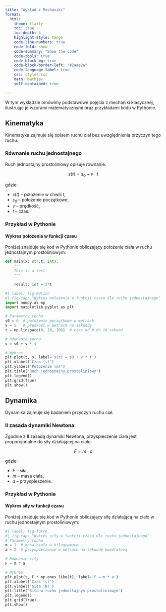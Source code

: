 ```yaml
---
title: "Wykład z Mechaniki"
format:
  html:
    theme: flatly
    toc: true
    toc-depth: 4
    highlight-style: tango
    code-line-numbers: true
    code-fold: show
    code-summary: "Show the code"
    code-tools: true
    code-block-bg: true
    code-block-border-left: "#2aae2a"
    code-language-label: true
    css: styles.css
    math: mathjax
    self-contained: true

---
```



W tym wykładzie omówimy podstawowe pojęcia z mechaniki klasycznej, ilustrując je wzorami matematycznymi oraz przykładami kodu w Pythonie.

## Kinematyka

Kinematyka zajmuje się opisem ruchu ciał bez uwzględnienia przyczyn tego ruchu.

### Równanie ruchu jednostajnego

Ruch jednostajny prostoliniowy opisuje równanie:

::: {.equation-box}
$$
s(t) = s_0 + v \cdot t
$$
:::

gdzie:

- $s(t)$ – położenie w chwili $t$,
- $s_0$ – położenie początkowe,
- $v$ – prędkość,
- $t$ – czas.

### Przykład w Pythonie

#### Wykres położenia w funkcji czasu

Poniżej znajduje się kod w Pythonie obliczający położenie ciała w ruchu jednostajnym prostoliniowym:

```python
def main(x: str,t: int):
	"""
	This is a text
	"""

	result: int = 2*t
```


```python
#| label: fig-motion
#| fig-cap: "Wykres położenia w funkcji czasu dla ruchu jednostajnego"
import numpy as np
import matplotlib.pyplot as plt

# Parametry ruchu
s0 = 0  # położenie początkowe w metrach
v = 5   # prędkość w metrach na sekundę
t = np.linspace(0, 10, 100)  # czas od 0 do 10 sekund

# Równanie ruchu
s = s0 + v * t

# Wykres
plt.plot(t, s, label='s(t) = s0 + v * t')
plt.xlabel('Czas (s)')
plt.ylabel('Położenie (m)')
plt.title('Ruch jednostajny prostoliniowy')
plt.legend()
plt.grid(True)
plt.show()
```

## Dynamika

Dynamika zajmuje się badaniem przyczyn ruchu ciał.

### II zasada dynamiki Newtona

Zgodnie z II zasadą dynamiki Newtona, przyspieszenie ciała jest proporcjonalne do siły działającej na ciało:

::: {.equation-box}
$$
F = m \cdot a
$$
:::

gdzie:

- $F$ – siła,
- $m$ – masa ciała,
- $a$ – przyspieszenie.

### Przykład w Pythonie

#### Wykres siły w funkcji czasu

Poniżej znajduje się kod w Pythonie obliczający siłę działającą na ciało w ruchu jednostajnym prostoliniowym:

```python
#| label: fig-force
#| fig-cap: "Wykres siły w funkcji czasu dla ruchu jednostajnego"
# Parametry ruchu
m = 1  # masa ciała w kilogramach
a = 2  # przyspieszenie w metrach na sekundę kwadratową

# Równanie siły
F = m * a

# Wykres
plt.plot(t, F * np.ones_like(t), label='F = m * a')
plt.xlabel('Czas (s)')
plt.ylabel('Siła (N)')
plt.title('Siła w ruchu jednostajnym prostoliniowym')
plt.legend()
plt.grid(True)
plt.show()
```
